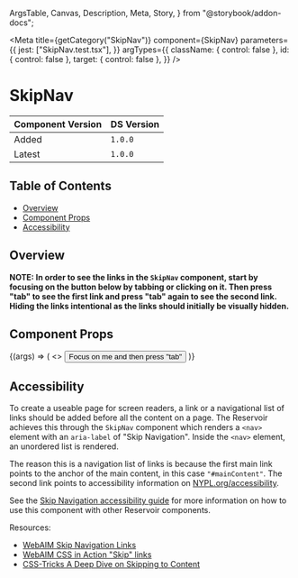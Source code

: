   ArgsTable,
  Canvas,
  Description,
  Meta,
  Story,
} from "@storybook/addon-docs";


<Meta
  title={getCategory("SkipNav")}
  component={SkipNav}
  parameters={{
    jest: ["SkipNav.test.tsx"],
  }}
  argTypes={{
    className: { control: false },
    id: { control: false },
    target: { control: false },
  }}
/>

# SkipNav

| Component Version | DS Version |
| ----------------- | ---------- |
| Added             | `1.0.0`    |
| Latest            | `1.0.0`    |

## Table of Contents

- [Overview](#overview)
- [Component Props](#component-props)
- [Accessibility](#accessibility)

## Overview

<Description of={SkipNav} />

**NOTE: In order to see the links in the `SkipNav` component, start by focusing
on the button below by tabbing or clicking on it. Then press "tab" to see the
first link and press "tab" again to see the second link. Hiding the links
intentional as the links should initially be visually hidden.**

## Component Props

<Canvas>
  <Story
    name="SkipNav with Controls"
    args={{
      className: undefined,
      id: "skip-nav",
      target: "mainContent",
    }}
  >
    {(args) => (
      <>
        <Button>Focus on me and then press "tab"</Button>
        <SkipNav {...args} />
      </>
    )}
  </Story>
</Canvas>

<ArgsTable story="SkipNav with Controls" />

## Accessibility

To create a useable page for screen readers, a link or a navigational list of
links should be added before all the content on a page. The Reservoir achieves
this through the `SkipNav` component which renders a `<nav>` element with an
`aria-label` of "Skip Navigation". Inside the `<nav>` element, an unordered list
is rendered.

The reason this is a navigation list of links is because the first main link
points to the anchor of the main content, in this case `"#mainContent"`. The
second link points to accessibility information on [NYPL.org/accessibility](https://nypl.org/accessibility).

See the [Skip Navigation accessibility guide](https://nypl.github.io/nypl-design-system/storybook-static/?path=/story/accessibility-guide-skip-navigation--page)
for more information on how to use this component with other Reservoir components.

Resources:

- [WebAIM Skip Navigation Links](https://webaim.org/techniques/skipnav/)
- [WebAIM CSS in Action "Skip" links](https://webaim.org/techniques/css/invisiblecontent/#skipnavlinks)
- [CSS-Tricks A Deep Dive on Skipping to Content](https://css-tricks.com/a-deep-dive-on-skipping-to-content/)
